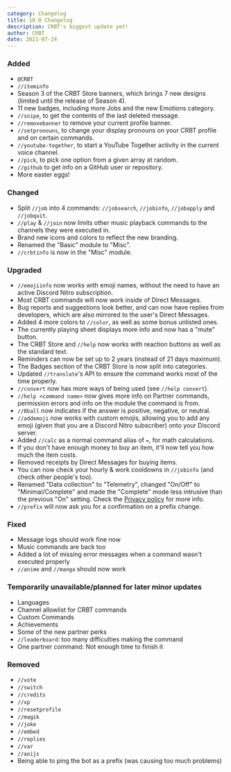 ```yaml
---
category: Changelog
title: 10.0 Changelog
description: CRBT's biggest update yet!
author: CRBT
date: 2021-07-24
---
```


<script lang="ts">
	'$lib/components/BlogHeader.svelte';
</script>

<MetaTags title={title} description={description} />

<BlogHeader metadata={metadata} />

<section itemprop="articleBody">

### Added

- `@CRBT`
- `//iteminfo`
- Season 3 of the CRBT Store banners, which brings 7 new designs (limited until the release of Season 4).
- 11 new badges, including more Jobs and the new Emotions category.
- `//snipe`, to get the contents of the last deleted message.
- `//removebanner` to remove your current profile banner.
- `//setpronouns`, to change your display pronouns on your CRBT profile and on certain commands.
- `//youtube-together`, to start a YouTube Together activity in the current voice channel.
- `//pick`, to pick one option from a given array at random.
- `//github` to get info on a GitHub user or repository.
- More easter eggs!

### Changed

- Split `//job` into 4 commands: `//jobsearch`, `//jobinfo`, `//jobapply` and `//jobquit`.
- `//play` & `//join` now limits other music playback commands to the channels they were executed in.
- Brand new icons and colors to reflect the new branding.
- Renamed the "Basic" module to "Misc".
- `//crbtinfo` is now in the "Misc" module.

### Upgraded

- `//emojiinfo` now works with emoji names, without the need to have an active Discord Nitro subscription.
- Most CRBT commands will now work inside of Direct Messages.
- Bug reports and suggestions look better, and can now have replies from developers, which are also mirrored to the user's Direct Messages.
- Added 4 more colors to `//color`, as well as some bonus unlisted ones.
- The currently playing sheet displays more info and now has a "mute" button.
- The CRBT Store and `//help` now works with reaction buttons as well as the standard text.
- Reminders can now be set up to 2 years (instead of 21 days maximum).
- The Badges section of the CRBT Store is now split into categories.
- Updated `//translate`'s API to ensure the command works most of the time properly.
- `//convert` now has more ways of being used (see `//help convert`).
- `//help <command name>` now gives more info on Partner commands, permission errors and info on the module the command is from.
- `//8ball` now indicates if the answer is positive, negative, or neutral.
- `//addemoji` now works with custom emojis, allowing you to add any emoji (given that you are a Discord Nitro subscriber) onto your Discord server.
- Added `//calc` as a normal command alias of `=`, for math calculations.
- If you don't have enough money to buy an item, it'll now tell you how much the item costs.
- Removed receipts by Direct Messages for buying items.
- You can now check your hourly & work cooldowns in `//jobinfo` (and check other people's too).
- Renamed "Data collection" to "Telemetry", changed "On/Off" to "Minimal/Complete" and made the "Complete" mode less intrusive than the previous "On" setting. Check the [Privacy policy](https://crbt.app/policy) for more info.
- `//prefix` will now ask you for a confirmation on a prefix change.

### Fixed

- Message logs should work fine now
- Music commands are back too
- Added a lot of missing error messages when a command wasn't executed properly
- `//anime` and `//manga` should now work

### Temporarily unavailable/planned for later minor updates

- Languages
- Channel allowlist for CRBT commands
- Custom Commands
- Achievements
- Some of the new partner perks
- `//leaderboard`: too many difficulties making the command
- One partner command: Not enough time to finish it

### Removed

- `//vote`
- `//switch`
- `//credits`
- `//xp`
- `//resetprofile`
- `//magik`
- `//joke`
- `//embed`
- `//replies`
- `//var`
- `//aoijs`
- Being able to ping the bot as a prefix (was causing too much problems)

</section>
